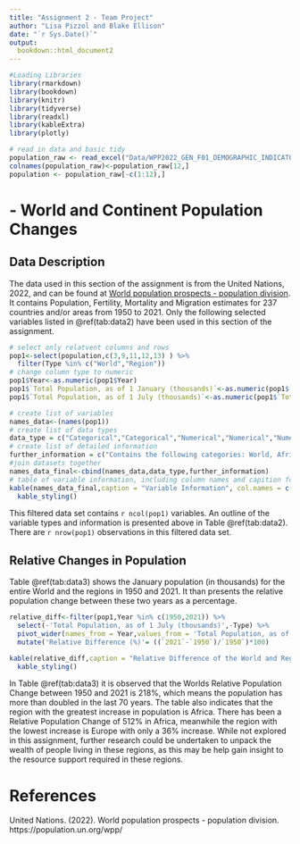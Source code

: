 ```yaml
---
title: "Assignment 2 - Team Project"
author: "Lisa Pizzol and Blake Ellison"
date: "`r Sys.Date()`"
output:
  bookdown::html_document2
---
```



```r
#Loading Libraries
library(rmarkdown)
library(bookdown)
library(knitr)
library(tidyverse)
library(readxl)
library(kableExtra)
library(plotly)

# read in data and basic tidy
population_raw <- read_excel("Data/WPP2022_GEN_F01_DEMOGRAPHIC_INDICATORS_COMPACT_REV1 (1).xlsx")
colnames(population_raw)<-population_raw[12,]
population <- population_raw[-c(1:12),] 

```


# - World and Continent Population Changes
## Data Description
The data used in this section of the assignment is from the United Nations, 2022, and can be found at [World population prospects - population division](https://population.un.org/wpp/). It contains Population, Fertility, Mortality and Migration estimates for 237 countries and/or areas from 1950 to 2021. Only the following selected variables listed in \@ref(tab:data2) have been used in this section of the assignment. 

```r
# select only relatvent columns and rows
pop1<-select(population,c(3,9,11,12,13) ) %>%
  filter(Type %in% c("World","Region"))
# change column type to numeric 
pop1$Year<-as.numeric(pop1$Year)
pop1$`Total Population, as of 1 January (thousands)`<-as.numeric(pop1$`Total Population, as of 1 January (thousands)`)
pop1$`Total Population, as of 1 July (thousands)`<-as.numeric(pop1$`Total Population, as of 1 July (thousands)`)

```


```r
# create list of variables
names_data<-(names(pop1))
# create list of data types
data_type = c("Categorical","Categorical","Numerical","Numerical","Numerical")
# create list of detailed information
further_information = c("Contains the following categories: World, Africa, Asia, Europe, Latin America and the Caribbean, Northern America, and Oceania.", "Contains the following information: World and Region","Contains years from 1950 to 2021", "Contains the population number in Thousands as of Janurary", "Contains the population number in Thousands as of July")
#join datasets together
names_data_final<-cbind(names_data,data_type,further_information)
# table of variable information, including column names and capition for table
kable(names_data_final,caption = "Variable Information", col.names = c('Names','Data Type','Further Information')) %>%
  kable_styling()
```

This filtered data set contains `r ncol(pop1)` variables. An outline of the variable types and information is presented above in Table \@ref(tab:data2). There are `r nrow(pop1)` observations in this filtered data set. 

## Relative Changes in Population
Table \@ref(tab:data3) shows the January population (in thousands) for the entire World and the regions in 1950 and 2021. It than presents the relative population change between these two years as a percentage.

```r
relative_diff<-filter(pop1,Year %in% c(1950,2021)) %>%
  select(-'Total Population, as of 1 July (thousands)',-Type) %>%
  pivot_wider(names_from = Year,values_from = 'Total Population, as of 1 January (thousands)') %>%
  mutate('Relative Difference (%)'= ((`2021`-`1950`)/`1950`)*100)

kable(relative_diff,caption = "Relative Difference of the World and Region poulations from 1950 to 2021", digits = 0) %>%
  kable_styling()
```

In Table \@ref(tab:data3) it is observed that the Worlds Relative Population Change between 1950 and 2021 is 218%, which means the population has more than doubled in the last 70 years. The table also indicates that the region with the greatest increase in population is Africa. There has been a Relative Population Change of 512% in Africa, meanwhile the region with the lowest increase is Europe with only a 36% increase. While not explored in this assignment, further research could be undertaken to unpack the wealth of people living in these regions, as this may be help gain insight to the resource support required in these regions. 

# References
United Nations. (2022). World population prospects - population division. https://population.un.org/wpp/ 
